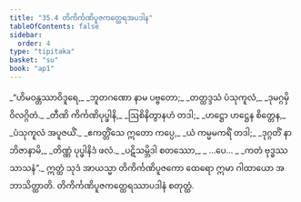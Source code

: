 ```yaml
---
title: "35.4 တိကိင်္ကဏိပူဇကတ္ထေရအပဒါန"
tableOfContents: false
sidebar:
  order: 4
type: "tipitaka"
basket: "su"
book: "ap1"
---
```



<DynamicBreadcrumb />

<Division number="27" book="ap1" e="ch" v="20" p="320">

<Paragraph number="3913" type="verses" book="ap1">
_“ဟိမဝန္တဿာဝိဒူရေ,_  
_ဘူတဂဏော နာမ ပဗ္ဗတော;_  
_တတ္ထဒ္ဒသံ ပံသုကူလံ,_  
_ဒုမဂ္ဂမှိ ဝိလဂ္ဂိတံ._  

</Paragraph>

</Division>
<Division number="28" book="ap1" e="ch" v="20" p="320">

<Paragraph number="3914" type="verses" book="ap1">
_တီဏိ ကိင်္ကဏိပုပ္ဖါနိ,_  
_ဩစိနိတွာနဟံ တဒါ;_  
_ဟဋ္ဌော ဟဋ္ဌေန စိတ္တေန,_  
_ပံသုကူလံ အပူဇယိံ._  

</Paragraph>

</Division>
<Division number="29" book="ap1" e="ch" v="20" p="320">

<Paragraph number="3915" type="verses" book="ap1">
_ဧကတ္တိံသေ ဣတော ကပ္ပေ,_  
_ယံ ကမ္မမကရိံ တဒါ;_  
_ဒုဂ္ဂတိံ နာဘိဇာနာမိ,_  
_တိဏ္ဏံ ပုပ္ဖါနိဒံ ဖလံ._  

</Paragraph>

</Division>
<Division number="30" book="ap1" e="ch" v="20" p="320">

<Paragraph number="3916" type="verses" book="ap1">
_ပဋိသမ္ဘိဒါ စတဿော,_  
_ …ပေ… _  
_ကတံ ဗုဒ္ဓဿ သာသနံ”._  

</Paragraph>

<Paragraph number="3917" book="ap1">
ဣတ္ထံ သုဒံ အာယသ္မာ တိကိင်္ကဏိပူဇကော ထေရော ဣမာ ဂါထာယော အဘာသိတ္ထာတိ.

</Paragraph>
</Division>

<Paragraph number="3918" type="center" book="ap1">
တိကိင်္ကဏိပူဇကတ္ထေရဿာပဒါနံ စတုတ္ထံ.
</Paragraph>